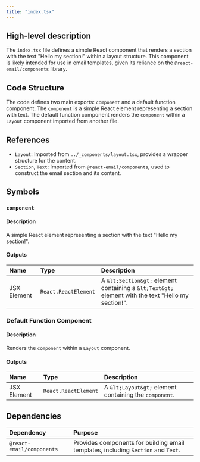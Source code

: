 ```yaml
---
title: "index.tsx"
---
```


## High-level description
The `index.tsx` file defines a simple React component that renders a section with the text "Hello my section!" within a layout structure. This component is likely intended for use in email templates, given its reliance on the `@react-email/components` library.

## Code Structure
The code defines two main exports: `component` and a default function component. The `component` is a simple React element representing a section with text. The default function component renders the `component` within a `Layout` component imported from another file.

## References
- `Layout`: Imported from `../_components/layout.tsx`, provides a wrapper structure for the content.
- `Section`, `Text`: Imported from `@react-email/components`, used to construct the email section and its content.

## Symbols

### `component`
#### Description
A simple React element representing a section with the text "Hello my section!".

#### Outputs
| Name | Type | Description |
|:-----|:-----|:------------|
| JSX Element | `React.ReactElement` | A `&lt;Section&gt;` element containing a `&lt;Text&gt;` element with the text "Hello my section!". |

### Default Function Component
#### Description
Renders the `component` within a `Layout` component.

#### Outputs
| Name | Type | Description |
|:-----|:-----|:------------|
| JSX Element | `React.ReactElement` | A `&lt;Layout&gt;` element containing the `component`. |

## Dependencies
| Dependency | Purpose |
|:-----------|:--------|
| `@react-email/components` | Provides components for building email templates, including `Section` and `Text`. |

